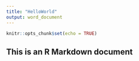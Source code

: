 ```yaml
---
title: "HelloWorld"
output: word_document
---
```


```r
knitr::opts_chunk$set(echo = TRUE)
```

## This is an R Markdown document